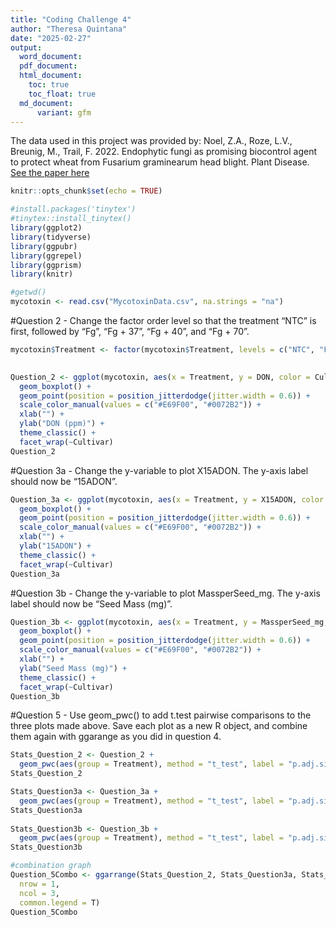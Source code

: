 ```yaml
---
title: "Coding Challenge 4"
author: "Theresa Quintana"
date: "2025-02-27"
output:
  word_document:
  pdf_document:
  html_document:
    toc: true
    toc_float: true
  md_document:
      variant: gfm
---
```


The data used in this project was provided by: Noel, Z.A., Roze, L.V., Breunig, M., Trail, F. 2022. Endophytic fungi as promising biocontrol agent to protect wheat from Fusarium graminearum head blight. Plant Disease.
[See the paper here](https://doi.org/10.1094/PDIS-06-21-1253-RE)

```r
knitr::opts_chunk$set(echo = TRUE)
```


```r
#install.packages('tinytex')
#tinytex::install_tinytex()
library(ggplot2)
library(tidyverse)
library(ggpubr)
library(ggrepel)
library(ggprism)
library(knitr)

#getwd()
mycotoxin <- read.csv("MycotoxinData.csv", na.strings = "na")
```

#Question 2 - Change the factor order level so that the treatment “NTC” is first, followed by “Fg”, “Fg + 37”, “Fg + 40”, and “Fg + 70". 
```r
mycotoxin$Treatment <- factor(mycotoxin$Treatment, levels = c("NTC", "Fg", "Fg + 37", "Fg + 40", "Fg + 70"), ordered = TRUE)
                    

Question_2 <- ggplot(mycotoxin, aes(x = Treatment, y = DON, color = Cultivar)) +
  geom_boxplot() +
  geom_point(position = position_jitterdodge(jitter.width = 0.6)) +
  scale_color_manual(values = c("#E69F00", "#0072B2")) +
  xlab("") +
  ylab("DON (ppm)") +
  theme_classic() +
  facet_wrap(~Cultivar)
Question_2
```

#Question 3a - Change the y-variable to plot X15ADON. The y-axis label should now be “15ADON”.
```r
Question_3a <- ggplot(mycotoxin, aes(x = Treatment, y = X15ADON, color = Cultivar)) +
  geom_boxplot() +
  geom_point(position = position_jitterdodge(jitter.width = 0.6)) +
  scale_color_manual(values = c("#E69F00", "#0072B2")) +
  xlab("") +
  ylab("15ADON") +
  theme_classic() +
  facet_wrap(~Cultivar)
Question_3a
```

#Question 3b - Change the y-variable to plot MassperSeed_mg. The y-axis label should now be “Seed Mass (mg)”. 
```r
Question_3b <- ggplot(mycotoxin, aes(x = Treatment, y = MassperSeed_mg, color = Cultivar)) +
  geom_boxplot() +
  geom_point(position = position_jitterdodge(jitter.width = 0.6)) +
  scale_color_manual(values = c("#E69F00", "#0072B2")) +
  xlab("") +
  ylab("Seed Mass (mg)") +
  theme_classic() +
  facet_wrap(~Cultivar)
Question_3b
```


#Question 5 - Use geom_pwc() to add t.test pairwise comparisons to the three plots made above. Save each plot as a new R object, and combine them again with ggarange as you did in question 4. 
```r
Stats_Question_2 <- Question_2 +
  geom_pwc(aes(group = Treatment), method = "t_test", label = "p.adj.signif")
Stats_Question_2

Stats_Question3a <- Question_3a +
  geom_pwc(aes(group = Treatment), method = "t_test", label = "p.adj.signif")
Stats_Question3a
  
Stats_Question3b <- Question_3b +
  geom_pwc(aes(group = Treatment), method = "t_test", label = "p.adj.signif")
Stats_Question3b

#combination graph
Question_5Combo <- ggarrange(Stats_Question_2, Stats_Question3a, Stats_Question3b, labels = "auto",
  nrow = 1,
  ncol = 3, 
  common.legend = T)
Question_5Combo
```